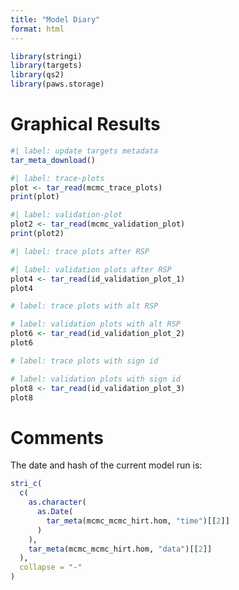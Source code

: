 ```yaml
---
title: "Model Diary"
format: html
---
```


```r
library(stringi)
library(targets)
library(qs2)
library(paws.storage)
```

# Graphical Results

```r
#| label: update targets metadata
tar_meta_download()
```

```r
#| label: trace-plots
plot <- tar_read(mcmc_trace_plots)
print(plot)
```


```r
#| label: validation-plot
plot2 <- tar_read(mcmc_validation_plot)
print(plot2)
```

```r
#| label: trace plots after RSP
```

```r
#| label: validation plots after RSP
plot4 <- tar_read(id_validation_plot_1)
plot4
```

```r
# label: trace plots with alt RSP
```

```r
# label: validation plots with alt RSP
plot6 <- tar_read(id_validation_plot_2)
plot6
```

```r
# label: trace plots with sign id

```

```r
# label: validation plots with sign id
plot8 <- tar_read(id_validation_plot_3)
plot8
```

# Comments
The date and hash of the current model run is:
```r
stri_c(
  c(
    as.character(
      as.Date(
        tar_meta(mcmc_mcmc_hirt.hom, "time")[[2]]
      )
    ),
    tar_meta(mcmc_mcmc_hirt.hom, "data")[[2]]
  ),
  collapse = "-"
)
```

